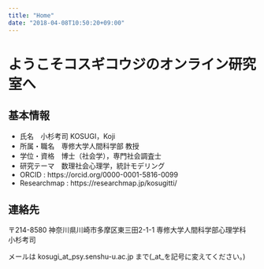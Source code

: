 ```yaml
---
title: "Home"
date: "2018-04-08T10:50:20+09:00"
---
```


# ようこそコスギコウジのオンライン研究室へ

## 基本情報

+ 氏名　小杉考司 KOSUGI，Koji
+ 所属・職名　専修大学人間科学部 教授
+ 学位・資格　博士（社会学），専門社会調査士
+ 研究テーマ　数理社会心理学，統計モデリング
+ ORCID : https://orcid.org/0000-0001-5816-0099
+ Researchmap : https://researchmap.jp/kosugitti/

## 連絡先

〒214-8580 神奈川県川崎市多摩区東三田2-1-1
専修大学人間科学部心理学科　 小杉考司

メールは kosugi_at_psy.senshu-u.ac.jp まで(_at_を記号に変えてください。)


